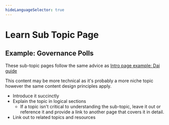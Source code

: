 ```yaml
---
hideLanguageSelector: true
---
```


# Learn Sub Topic Page

## Example: Governance Polls

These sub-topic pages follow the same advice as [Intro page example: Dai guide](./learn-intro.mdx)

This content may be more technical as it's probably a more niche topic however the same content design principles apply.

- Introduce it succinctly
- Explain the topic in logical sections
  - If a topic isn't critical to understanding the sub-topic, leave it out or reference it and provide a link to another page that covers it in detail.
- Link out to related topics and resources
